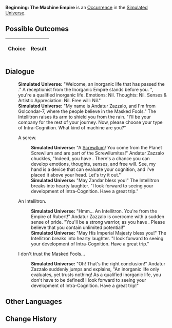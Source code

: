 {{Simulated Universe Event Infobox
|title         = Beginning: The Machine Empire
|image         = Trailblaze Secret 7.png
|type          =
|domains_su    = 
|domains_ext   = 
|domains_swarm = 
|domains_gng   = 
|requirements  =
|prev          = 
|next          = 
|indexRewards  =
|characters    = Screwllum
}}
'''Beginning: The Machine Empire''' is an [[Simulated Universe/Occurrence|Occurrence]] in the [[Simulated Universe]].

==Possible Outcomes==
{| class="article-table"
!Choice
!Result

|}

<!--
==Gameplay Notes==

-->
==Dialogue==
{{Dialogue Start}}
:'''Simulated Universe:''' "Welcome, an inorganic life that has passed the {{Color|Keyword|cognitive evaluation}}." A receptionist from the Inorganic Empire stands before you. "{{Color|Keyword|According to the test}}, you're a qualified inorganic life. Emotions: Nil. Thoughts: Nil. Senses & Artistic Appreciation: Nil. Free will: Nil."
:'''Simulated Universe:''' "My name is Andatur Zazzalo, and I'm from Golcondar-7, where the people believe in the Masked Fools." The Intellitron raises its arm to shield you from the rain. "I'll be your company for the rest of your journey. Now, please choose your type of Intra-Cognition. What kind of machine are you?"
:{{DIcon|Arrow}} A screw.
::'''Simulated Universe:''' "A [[Screwllum]]! You come from the Planet Screwllum and are part of the Screwllumites!" Andatur Zazzalo chuckles, "Indeed, you have {{Color|Keyword|intelligence}}. There's a chance you can develop emotions, thoughts, senses, and free will. See, my hand is a device that can evaluate your cognition, and I've placed it above your head. Let's try it out."
::'''Simulated Universe:''' "May Zandar bless you!" The Intellitron breaks into hearty laughter. "I look forward to seeing your development of Intra-Cognition. Have a great trip."
:{{DIcon|Arrow}} An Intellitron.
::'''Simulated Universe:''' "Hmm... An Intellitron. You're from the Empire of Rubert!" Andatur Zazzalo is overcome with a sudden sense of pride. "You'll be a strong warrior, as you have {{Color|Keyword|technology}}. Please believe that you contain unlimited potential!"
::'''Simulated Universe:''' "May His Imperial Majesty bless you!" The Intellitron breaks into hearty laughter. "I look forward to seeing your development of Intra-Cognition. Have a great trip."
:{{DIcon|Arrow}} I don't trust the Masked Fools...
::'''Simulated Universe:''' "Oh! That's the right conclusion!" Andatur Zazzalo suddenly jumps and explains, "An inorganic life only evaluates, yet trusts nothing! As a qualified inorganic life, you don't have to be defined! I look forward to seeing your development of Intra-Cognition. Have a great trip!"
{{Dialogue End}}

==Other Languages==
{{Other Languages
|en    = Beginning: The Machine Empire
|zhs   = 开端•机械帝国
|zht   = 開端•機械帝國
|ja    = {{Rubi|発端|ほったん}}・{{Rubi|機械帝国|きかいていこく}}
|ko    = 시작•기계제국
|es    = Comienzo: el Imperio de las máquinas
|fr    = Débuts dans l'Empire des machines
|ru    = Начало: Империя машин
|th    = จุดเริ่มต้น: จักรวรรดิจักรกล
|vi    = Khởi Đầu - Đế Quốc Máy Móc
|de    = Der Anfang: Das Imperium der Maschinen
|id    = Permulaan: Kekaisaran Mesin
|pt    = Início: O Império Maquinário
}}

==Change History==
{{Change History|1.0}}
